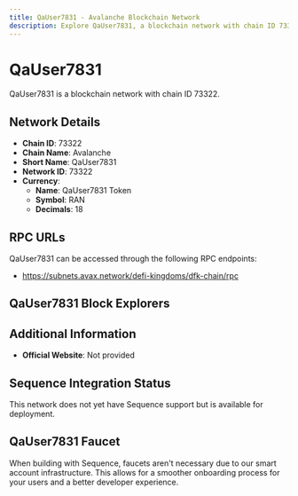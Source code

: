 ```yaml
--- 
title: QaUser7831 - Avalanche Blockchain Network
description: Explore QaUser7831, a blockchain network with chain ID 73322. Learn about its native currency, QaUser7831 Token, and how to interact with the network.
---
```


# QaUser7831

QaUser7831 is a blockchain network with chain ID 73322.

## Network Details

- **Chain ID**: 73322
- **Chain Name**: Avalanche
- **Short Name**: QaUser7831
- **Network ID**: 73322
- **Currency**: 
  - **Name**: QaUser7831 Token
  - **Symbol**: RAN
  - **Decimals**: 18

## RPC URLs

QaUser7831 can be accessed through the following RPC endpoints:

- https://subnets.avax.network/defi-kingdoms/dfk-chain/rpc

## QaUser7831 Block Explorers



## Additional Information

- **Official Website**: Not provided

## Sequence Integration Status

This network does not yet have Sequence support but is available for deployment.

## QaUser7831 Faucet

When building with Sequence, faucets aren't necessary due to our smart account infrastructure. This allows for a smoother onboarding process for your users and a better developer experience.

